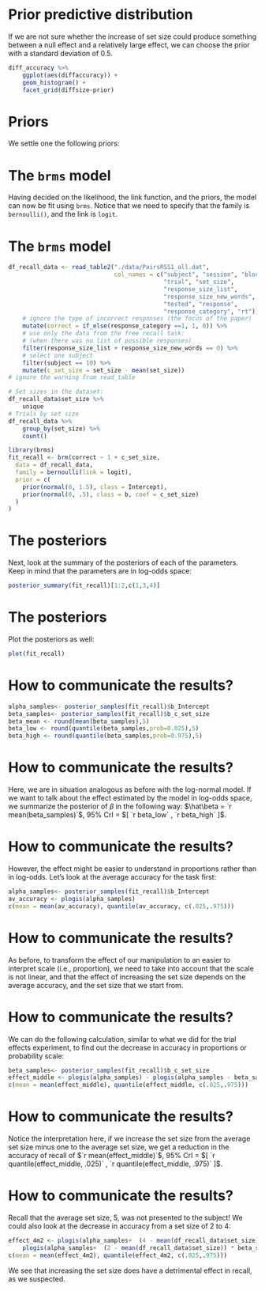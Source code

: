 
# Prior predictive distribution

If we are not sure whether the increase of set size could produce something between a null effect and a  relatively large effect, we can choose the prior with a standard deviation of $0.5$.

```r
diff_accuracy %>%
    ggplot(aes(diffaccuracy)) +
    geom_histogram() +
    facet_grid(diffsize~prior)
```

# Priors


We settle one the following priors:

\begin{equation}
\begin{aligned}
\alpha &\sim Normal(0, 1.5) \\
\beta &\sim Normal(0, 0.5) 
\end{aligned}
\end{equation}


# The `brms` model

Having decided on the likelihood, the link function, and the priors, the model can now be fit using `brms`. Notice that we need to specify that the family is `bernoulli()`, and the link is `logit`. 

# The `brms` model


```r
df_recall_data <- read_table2("./data/PairsRSS1_all.dat",
                              col_names = c("subject", "session", "block",
                                            "trial", "set_size",
                                            "response_size_list",
                                            "response_size_new_words",
                                            "tested", "response",
                                            "response_category", "rt")) %>%
    # ignore the type of incorrect responses (the focus of the paper)
    mutate(correct = if_else(response_category ==1, 1, 0)) %>%
    # use only the data from the free recall task:
    # (when there was no list of possible responses)
    filter(response_size_list + response_size_new_words == 0) %>%
    # select one subject
    filter(subject == 10) %>%
    mutate(c_set_size = set_size - mean(set_size))
# ignore the warning from read_table

# Set sizes in the dataset:
df_recall_data$set_size %>%
    unique
# Trials by set size
df_recall_data %>%
    group_by(set_size) %>%
    count()
```


```r
library(brms)
fit_recall <- brm(correct ~ 1 + c_set_size,
  data = df_recall_data,
  family = bernoulli(link = logit),
  prior = c(
    prior(normal(0, 1.5), class = Intercept),
    prior(normal(0, .5), class = b, coef = c_set_size)
  )
)
```

# The posteriors

Next, look at the summary of the posteriors of each of the parameters. Keep in mind that the parameters are in log-odds space:

```r
posterior_summary(fit_recall)[1:2,c(1,3,4)]
```

# The posteriors

Plot the posteriors as well:

```r
plot(fit_recall)
```

#  How to communicate the results?

```r
alpha_samples<- posterior_samples(fit_recall)$b_Intercept
beta_samples<- posterior_samples(fit_recall)$b_c_set_size
beta_mean <- round(mean(beta_samples),5)
beta_low <- round(quantile(beta_samples,prob=0.025),5)
beta_high <- round(quantile(beta_samples,prob=0.975),5)
```

#  How to communicate the results?

Here, we are in situation analogous as before with the log-normal model. If we want to talk about the effect estimated by the model in log-odds space, we summarize the posterior of $\beta$ in the following way: $\hat\beta = `r mean(beta_samples)`$, 95% CrI = $[ `r beta_low` , `r beta_high` ]$.

#  How to communicate the results?

However, the effect might be easier to understand in proportions rather than in log-odds.  Let's look at the average accuracy for the task first:

```r
alpha_samples<- posterior_samples(fit_recall)$b_Intercept
av_accuracy <- plogis(alpha_samples)
c(mean = mean(av_accuracy), quantile(av_accuracy, c(.025,.975)))
```

#  How to communicate the results?

As before, to transform the effect of our manipulation to an easier to interpret scale (i.e., proportion), we need to take  into account that the scale is not linear, and that the effect of increasing the set size depends on the average accuracy, and the set size that we start from.

#  How to communicate the results?

We can do the following calculation, similar to what we did for the trial effects experiment, to find out the decrease in accuracy in proportions or probability scale:

```r
beta_samples<- posterior_samples(fit_recall)$b_c_set_size
effect_middle <- plogis(alpha_samples) - plogis(alpha_samples - beta_samples)
c(mean = mean(effect_middle), quantile(effect_middle, c(.025,.975)))
```

#  How to communicate the results?

Notice the interpretation here, if we increase the set size from the average set size minus one to the average set size, we get a reduction in the accuracy of recall of $`r mean(effect_middle)`$, 95% CrI = $[ `r quantile(effect_middle, .025)` , `r quantile(effect_middle, .975)` ]$. 

#  How to communicate the results?

Recall that the average set size, 5, was not presented to the subject! We could also look at the decrease in accuracy from a set size of 2 to 4:


```r
effect_4m2 <- plogis(alpha_samples+  (4 - mean(df_recall_data$set_size)) * beta_samples) -
    plogis(alpha_samples+  (2 - mean(df_recall_data$set_size)) * beta_samples)
c(mean = mean(effect_4m2), quantile(effect_4m2, c(.025,.975)))
```

We see that increasing the set size does have a detrimental effect in recall, as we suspected.

